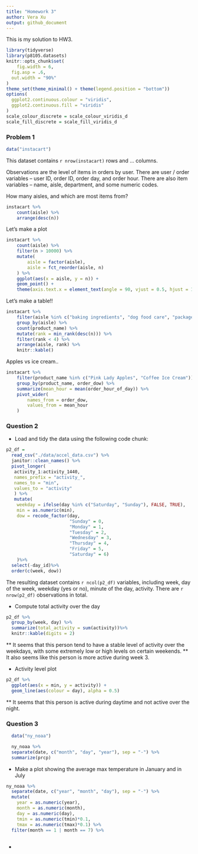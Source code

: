 ```yaml
---
title: "Homework 3"
author: Vera Xu
output: github_document
---
```


This is my solution to HW3.

```r
library(tidyverse)
library(p8105.datasets)
knitr::opts_chunk$set(
	fig.width = 6, 
  fig.asp = .6,
  out.width = "90%"
)
theme_set(theme_minimal() + theme(legend.position = "bottom"))
options(
  ggplot2.continuous.colour = "viridis",
  ggplot2.continuous.fill = "viridis"
)
scale_colour_discrete = scale_colour_viridis_d
scale_fill_discrete = scale_fill_viridis_d
```


### Problem 1

```r
data("instacart")
```

This dataset contains `r nrow(instacart)` rows and ... columns. 

Observations are the level of items in orders by user. There are user / order variables -- user ID, order ID, order day, and order hour. There are also item variables -- name, aisle, department, and some numeric codes. 

How many aisles, and which are most items from?

```r
instacart %>% 
	count(aisle) %>% 
	arrange(desc(n))
```


Let's make a plot

```r
instacart %>% 
	count(aisle) %>% 
	filter(n > 10000) %>% 
	mutate(
		aisle = factor(aisle),
		aisle = fct_reorder(aisle, n)
	) %>% 
	ggplot(aes(x = aisle, y = n)) + 
	geom_point() + 
	theme(axis.text.x = element_text(angle = 90, vjust = 0.5, hjust = 1))
```


Let's make a table!!

```r
instacart %>% 
	filter(aisle %in% c("baking ingredients", "dog food care", "packaged vegetables fruits")) %>% 
	group_by(aisle) %>% 
	count(product_name) %>% 
	mutate(rank = min_rank(desc(n))) %>% 
	filter(rank < 4) %>% 
	arrange(aisle, rank) %>% 
	knitr::kable()
```


Apples vs ice cream..

```r
instacart %>% 
	filter(product_name %in% c("Pink Lady Apples", "Coffee Ice Cream")) %>% 
	group_by(product_name, order_dow) %>% 
	summarize(mean_hour = mean(order_hour_of_day)) %>% 
	pivot_wider(
		names_from = order_dow,
		values_from = mean_hour
	)
```

### Question 2

* Load and tidy the data using the following code chunk:

```r
p2_df = 
  read_csv("./data/accel_data.csv") %>%
  janitor::clean_names() %>%
  pivot_longer(
   activity_1:activity_1440,
   names_prefix = "activity_",
   names_to = "min",
   values_to = "activity"
   ) %>%
   mutate(
    weekday = ifelse(day %in% c("Saturday", "Sunday"), FALSE, TRUE),
    min = as.numeric(min),
    dow = recode_factor(day,
                        "Sunday" = 0,
                        "Monday" = 1, 
                        "Tuesday" = 2, 
                        "Wednesday" = 3,
                        "Thursday" = 4, 
                        "Friday" = 5, 
                        "Saturday" = 6)
    )%>%
  select(-day_id)%>%
  order(c(week, dow))
```

The resulting dataset contains `r ncol(p2_df)` variables, including week, day of the week, weekday (yes or no), minute of the day, activity. There are `r nrow(p2_df)` observations in total.


* Compute total activity over the day

```r
p2_df %>%
  group_by(week, day) %>% 
  summarize(total_activity = sum(activity))%>% 
  knitr::kable(digits = 2)
```

** It seems that this person tend to have a stable level of activity over the weekdays, with some extremely low or high levels on certain weekends.
** It also seems like this person is more active during week 3.


* Activity level plot

```r
p2_df %>%
  ggplot(aes(x = min, y = activity)) + 
  geom_line(aes(colour = day), alpha = 0.5)
```

** It seems that this person is active during daytime and not active over the night.



### Question 3

```r
  data("ny_noaa")
```

```r
  ny_noaa %>% 
  separate(date, c("month", "day", "year"), sep = "-") %>%
  summarize(prcp)

```

* Make a plot showing the average max temperature in January and in July

```r
ny_noaa %>% 
  separate(date, c("year", "month", "day"), sep = "-") %>%
  mutate(
    year = as.numeric(year),
    month = as.numeric(month),
    day = as.numeric(day),
    tmin = as.numeric(tmin)*0.1,
    tmax = as.numeric(tmax)*0.1) %>%
  filter(month == 1 | month == 7) %>%
  

```

*